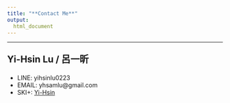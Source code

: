 ```yaml
---
title: "**Contact Me**"
output:
  html_document
---
```


****

<p style="font-size:16pt;">**Yi-Hsin Lu / 呂一昕**</p>

* LINE: yihsinlu0223
* EMAIL: yhsamlu@gmail.com
* SKI+: [Yi-Hsin](https://almor.app.link/gfCEOcwxgLb)


